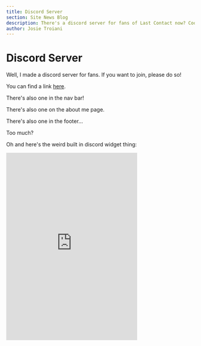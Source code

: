 ```yaml
---
title: Discord Server
section: Site News Blog
description: There's a discord server for fans of Last Contact now? Cool. Will anyone join? 
author: Josie Troiani
---
```

# Discord Server

Well, I made a discord server for fans. If you want to join, please do so!

You can find a link [here](https://discord.gg/kGT7FA7fWr).

There's also one in the nav bar!

There's also one on the about me page.

There's also one in the footer...

Too much?

Oh and here's the weird built in discord widget thing:

<iframe src="https://discord.com/widget?id=1355333623569711194&theme=dark" width="350" height="500" allowtransparency="true" frameborder="0" sandbox="allow-popups allow-popups-to-escape-sandbox allow-same-origin allow-scripts"></iframe>
